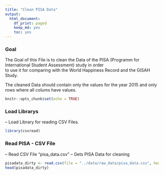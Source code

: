 ```yaml
---
title: "Clean PISA Data"
output:
  html_document:
    df_print: paged
    keep_md: yes
    toc: yes
---
```


### Goal

The Goal of this File is to clean the Data of the PISA (Programm for International Student Assessment) study in order  
to use it for comparing with the World Happiness Record and the GISAH Study.
  
The cleaned Data should contain only the values for the year 2015 and only rows where all colums have values.

```r
knitr::opts_chunk$set(echo = TRUE)
```

### Load Librarys

-- Load Library for reading CSV Files.

```r
library(csvread)
```


### Read PISA - CSV File

-- Read CSV File "pisa_data.csv"
-- Gets PISA Data for cleaning


```r
pisadata_dirty <- read.csv(file = "../data/raw_data/pisa_data.csv", header = TRUE)
head(pisadata_dirty)
```